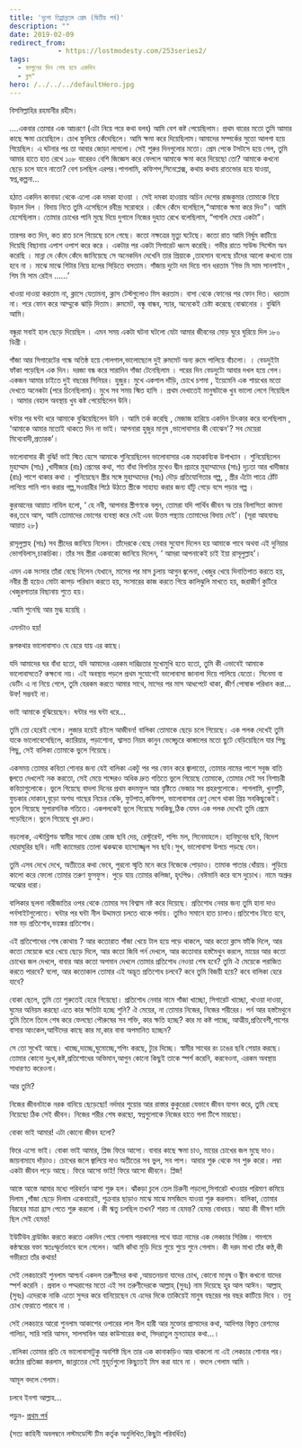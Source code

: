 ```yaml
---
title: 'দুশো তিপ্পান্নতম প্রেম (দ্বিতীয় পর্ব)'
description: ""
date: 2019-02-09
redirect_from: 
            - https://lostmodesty.com/253series2/
tags: 
  - ফাগুনের দিন শেষ হবে একদিন
  - ব্লগ"
hero: /../../../defaultHero.jpg
---
```

বিসমিল্লাহির রহমানীর রহীম।

....একবার তোমার এক আচরণে (এটা নিয়ে পরে কথা বলব) আমি বেশ কষ্ট পেয়েছিলাম। প্রথম বারের মতো তুমি আমার কাছে ক্ষমা চেয়েছিলে। চোখ ফুলিয়ে কেঁদেছিলে। আমি ক্ষমা করে দিয়েছিলাম।আমাদের সম্পর্কের সুতো আলগা হয়ে গিয়েছিল। এ ঘটনার পর তা আবার জোড়া লাগলো। সেই শুরুর দিনগুলোর মতো। প্রেম পেকে টসটসে হয়ে গেল, তুমি আমার হাতে হাত রেখে ১০৮ বারেরও বেশি জিজ্ঞেস করে ফেললে আমাকে ক্ষমা করে দিয়েছো তো? আমাকে কখনো ছেড়ে চলে যাবে নাতো? বেশ চলছিল এরপর।পাগলামি, কফিশপ,সিনেপ্লেক্স, কথায় কথায় রাতভোর হয়ে যাওয়া, স্বপ্ন,কল্পনা...

হঠাত একদিন কানাডা থেকে এলো এক দমকা হাওয়া । সেই দমকা হাওয়ায় অচিন দেশের রাজকুমার তোমাকে নিয়ে উড়াল দিল । বিদায় নিতে তুমি এসেছিলে রবীন্দ্র সরোবরে । কেঁদে কেঁদে বলেছিলে,“আমাকে ক্ষমা করে দিও”। আমি হেসেছিলাম। তোমার চোখের পানি মুছে দিয়ে দুগালে নিজের দুহাত রেখে বলেছিলাম, “পাগলি মেয়ে একটা”।

তারপর কত দিন, কত রাত চলে গিয়েছে চলে গেছে। কতো নক্ষত্রের মৃত্যু ঘটেছে। কতো রাত আমি নির্ঘুম কাটিয়ে দিয়েছি বিছানায় এপাশ ওপাশ করে করে । একটার পর একটা সিগারেট ধ্বংস করেছি। গভীর রাতে সাউন্ড সিস্টেম অন করেছি । মান্না দে কেঁদে কেঁদে জানিয়েছে সে অনেকদিন দেখেনি তার প্রিয়াকে ,তাহসান বলেছে চাঁদের আলো কখনো তার হবে না । মাঝে মাঝে গিটার নিয়ে হলের সিড়িতে বসতাম। গাঁজায় দুটো দম দিয়ে গান ধরতাম ‘গিভ মি সাম সানশাইন , গিম মি সাম রেইন ……’

খাওয়া দাওয়া করতাম না, ক্লাসে যেতামনা, ক্লাস টেস্টগুলোও মিস করতাম। বাসা থেকে ফোনের পর ফোন দিত। ধরতাম না। পরে ফোন করে আম্মুকে ঝাড়ি দিতাম। রুমমেট, বন্ধু বান্ধব, স্যার, অনেকেই চেষ্টা করেছে বোঝানোর । বুঝিনি আমি।

বন্ধুরা সবাই হাল ছেড়ে দিয়েছিল । এমন সময় একটা ঘটনা ঘটলো যেটা আমার জীবনের মোড় ঘুরে ঘুরিয়ে দিল ১৮০ ডিগ্রী ।

গাঁজা আর সিগারেটের গন্ধে অতিষ্ঠ হয়ে গোলগাল,ভালোছেলে দুই রুমমেট অন্য রুমে পালিয়ে বাঁচলো। । বেডদুইটা ফাঁকা পড়েছিল এক দিন। দরজা বন্ধ করে সারাদিন গাঁজা টেনেছিলাম । পরের দিন বেডদুটো আবার দখল হয়ে গেল। একজন আমার চাইতে দুই বছরের সিনিয়র। হুজুর। মুখে একগাল দাঁড়ি, চোখে চশমা , ইয়েমেনি এক শায়খের মতো দেখতে অনেকটা (পরে চিনেছিলাম)। মুখে সব সময় স্মিত হাসি । প্রথম দেখাতেই মানুষটাকে খুব ভালো লেগে গিয়েছিল । আমার বেহাল অবস্থায় খুব কষ্ট পেয়েছিলেন উনি।

ঘন্টার পর ঘন্টা ধরে আমাকে বুঝিয়েছিলেন উনি । আমি তর্ক করেছি , মেজাজ হারিয়ে একদিন চিৎকার করে বলেছিলাম , ‘আমাকে আমার মতোই থাকতে দিন না ভাই। আপনারা হুজুর মানুষ ,ভালোবাসার কী বোঝেন'? সব মেয়েরা মিথ্যেবাদী,প্রতারক’।

ভালোবাসার কী বুঝি! ভাই স্মিত হেসে আমাকে শুনিয়েছিলেন ভালোবাসার এক মহাকাব্যিক উপাখ্যান । শুনিয়েছিলেন মুহাম্মাদ (সাঃ) ,খাদীজার (রাঃ) প্রেমের কথা, শত বাঁধা বিপত্তির মুখেও দ্বীন প্রচারে মুহাম্মাদের (সাঃ) দৃঢ়তা আর খাদীজার (রাঃ) পাশে থাকার কথা । শুনিয়েছেন স্ত্রীর সঙ্গে মুহাম্মাদের (সাঃ) দৌড় প্রতিযোগিতার গল্প, , স্ত্রীর এঁটো পাত্রে ঠোঁট লাগিয়ে পানি পান করার গল্প,সওয়ারীর পিঠে উঠতে স্ত্রীকে সাহায্য করার জন্য হাঁটু গেড়ে বসে পড়ার গল্প ।

কুরআনের আয়াত নাযিল হলো, ‘ হে নবী, আপনার স্ত্রীগণকে বলুন, তোমরা যদি পার্থিব জীবন অ তার বিলাসিতা কামনা কর,তবে আস, আমি তোমাদের ভোগের ব্যবস্থা করে দেই এবং উত্তম পন্থ্যায় তোমাদের বিদায় দেই’। (সূরা আহযাবঃ আয়াত ২৮)

রাসূলুল্লাহ (সাঃ) সব স্ত্রীদের জানিয়ে নিলেন। তাঁদেরকে বেছে নেবার সুযোগ দিলেন হয় আমাকে পাবে অথবা এই দুনিয়ার ভোগবিলাস,চাকচিক্য। তাঁর সব স্ত্রীরা একবাক্যে জানিয়ে দিলেন, ‘ আমরা আপনাকেই চাই ইয়া রাসূলুল্লাহ’।

এমন এক সংসার তাঁরা বেছে নিলেন যেখানে, মাসের পর মাস চুলায় আগুন জ্বলেনা, খেজুর খেয়ে দিনাতিপাত করতে হয়, নবীর স্ত্রী হয়েও মোটা কাপড় পরিধান করতে হয়, সংসারের কাজ করতে গিয়ে কালিঝুলি মাখতে হয়, জরাজীর্ণ কুটিরে খেজুরপাতার বিছানায় শুতে হয়।

.আমি শুনেছি আর মুগ্ধ হয়েছি ।

এমনটাও হয়!

রূপকথার ভালোবাসাও যে হেরে যায় এর কাছে।

যদি আমাদের ঘর বাঁধা হতো, যদি আমাদের এরকম দারিদ্রতার মুখোমুখি হতে হতো, তুমি কী এভাবেই আমাকে ভালোবাসতে? কক্ষনো নয়। এই অবস্থায় পড়লে প্রথম সুযোগেই ভালোবাসা জানালা দিয়ে পালিয়ে যেতো। সিনেমা বা ডেটিং এ না নিয়ে গেলে, তুমি যেরকম করতে আমার সাথে, মাসের পর মাস আধপেটে থাকা, জীর্ণ পোষাক পরিধান করা... উফ! সম্ভবই না।

ভাই আমাকে বুঝিয়েছেন। ঘন্টার পর ঘন্টা ধরে...

তুমি তো হেরেই গেলে। লুজার হয়েই রইলে আজীবন! বালিকা তোমাকে ছেড়ে চলে গিয়েছে। এক পলক দেখেই তুমি যাকে ভালোবেসেছিলে, ক্যারিয়ার, পড়াশোনা, শ্বাসত নিয়ম কানুন ভেঙ্গেচুরে কাঙ্গালের মতো ছুটে বেড়িয়েছিলে যার পিছু পিছু, সেই বালিকা তোমাকে ভুলে গিয়েছে।

একসময় তোমার কবিতা শোনার জন্য যেই বালিকা একটু পর পর ফোন করে জ্বালাতো, তোমার নামের পাশে সবুজ বাতি জ্বলতে দেখলেই নক করতো, সেই মেয়ে শব্দেরও অধিক দ্রুত গতিতে ভুলে গিয়েছে তোমাকে, তোমার সেই সব নিশাচরী কবিতাগুলোকে। ভুলে গিয়েছে বাদলা দিনের প্রথম কদমফুল আর বৃষ্টিতে ভেজার সব প্রহরগুলোকে। পাগলামি, খুনশুটি, ফুচকার দোকান,বুড়ো অশত্থ গাছের নিচের বেঞ্চি, ফুটপাত,কফিশপ, ভালোবাসার রেণু লেগে থাকা প্রিয় সবকিছুকেই। ভুলে গিয়েছে সুপারসনিক গতিতে। একপলকেই ভুলে গিয়েছে সবকিছু,ঠিক যেমন এক পলক দেখেই তুমি প্রেমে পড়েছিলে। ভুলে গিয়েছে খুব দ্রুত।

বড়লোক, এস্টাব্লিশড স্বামীর সাথে রোজ রোজ ছবি দেয়, রেস্টুরেন্ট, শপিং মল, সিনেমাহলে। হানিমুনের ছবি, বিদেশ ঘোরাঘুরির ছবি। দামী ক্যামেরায় তোলা ঝকঝকে হাস্যোজ্জ্বল সব ছবি।সুখ, ভালোবাসা উপচে পড়ছে যেন।

তুমি এসব দেখে দেখে, অতীতের কথা ভেবে, পুরনো স্মৃতি মনে করে নিজেকে পোড়াও। তামাক পাতার ধোঁয়ায়। পুড়িয়ে কালো করে ফেলো তোমার তরুণ ফুসফুস। পুড়ে যায় তোমার কলিজা, হৃৎপিণ্ড। বেঈমানি করে বসে দুচোখ। নামে অশ্রুর অঝোর ধারা।

বালিকার ছলনা নারীজাতির ওপর থেকে তোমার সব বিশ্বাস নষ্ট করে দিয়েছে। প্রতিশোধ নেবার জন্য তুমি হানা দাও পর্নসাইটগুলোতে। ঘন্টার পর ঘন্টা নীল উদ্দামতা চলতে থাকে পর্দায়। তুমিও সমানে হাত চালাও।প্রতিশোধ নিতে হবে, মস্ত বড় প্রতিশোধ,ভয়ঙ্কর প্রতিশোধ।

এই প্রতিশোধের শেষ কোথায় ? আর কতোরাত গাঁজা খেয়ে টাল হয়ে পড়ে থাকলে, আর কতো ক্লাস ফাঁকি দিলে, আর কতো মেয়েকে ধরে খেয়ে ছেড়ে দিলে, আর কতো জিবি পর্ন দেখলে, আর কতোবার হস্তমৈথুন করলে, মায়ের আর কতো চোখের জল দেখলে, বাবার আর কতো অপমান দেখলে তোমার প্রতিশোধ নেওয়া শেষ হবে? তুমি ঐ মেয়েকে পরাজিত করতে পারবে? বলো, আর কতোকাল তোমার এই অদ্ভূত প্রতিশোধ চলবে? কবে তুমি বিজয়ী হয়ে? কবে বালিকা হেরে যাবে?

বোকা ছেলে, তুমি তো শুরুতেই হেরে গিয়েছো। প্রতিশোধ নেবার নামে গাঁজা খাচ্ছো, সিগারেট খাচ্ছো, খাওয়া দাওয়া, ঘুমের অনিয়ম করছো এতে কার ক্ষতিটা হচ্ছে শুনি? ঐ মেয়ের, না তোমার নিজের, নিজের শরীরের। পর্ন আর হস্তমৈথুনে তুমি তিলে তিলে শেষ করে ফেলছো পৌরুষের সব শক্তি, কার ক্ষতি হচ্ছে? কার মা কষ্ট পাচ্ছে, আত্মীয়,প্রতিবেশী,পাশের বাসার আংকেল,আন্টিদের কাছে কার মা,কার বাবা অপমানিত হচ্ছেন?

সে তো সুখেই আছে। খাচ্ছে,দাচ্ছে,ঘুমোচ্ছে,শপিং করছে, ট্যুর দিচ্ছে। স্বামীর সাথের রং ঢঙের ছবি শেয়ার করছে। তোমার কোনো দুঃখ,কষ্ট,প্রতিশোধের অভিমান,আগুন কোনো কিছুই তাকে স্পর্শ করেনি, করবেওনা, এরকম অবস্থায় সাধারণত করেওনা।

আর তুমি?

নিজের জীবনটাকে নরক বানিয়ে ছেড়েছো! নর্দমার শুয়োর আর রাস্তার কুকুরেরা যেভাবে জীবন যাপন করে, তুমি বেছে নিয়েছো ঠিক সেই জীবন। নিজের শরীর শেষ করছো, স্বপ্নগুলোকে নিজের হাতে গলা টিপে মারছো।

বোকা ভাই আমার! এটা কোনো জীবন হলো?

ফিরে এসো ভাই। বোকা ভাই আমার, প্লিজ ফিরে আসো। বাবার কাছে ক্ষমা চাও, মায়ের চোখের জল মুছে দাও। জায়নামাযে দাঁড়াও। চোখের জলে জ্বালিয়ে দাও অতীতের সব ভুল, সব পাপ। আবার শুরু থেকে সব শুরু করো। লম্বা একটা জীবন পড়ে আছে। ফিরে আসো ভাই! ফিরে আসো জীবনে। প্লিজ!

আস্তে আস্তে আমার মধ্যে পরিবর্তন আসা শুরু হল। ঝাঁকড়া চুলে তেল চিরুনী পড়লো,সিগারেট খাওয়ার পরিমাণ কমিয়ে দিলাম ,গাঁজা ছেড়ে দিলাম একেবারেই, শুক্রবার ছাড়াও মাঝে মাঝে মসজিদে যাওয়া শুরু করলাম। বালিকা, তোমার বিরহের মাত্রা হ্রাস পেতে শুরু করলো ।কী ঋতু চলছিল তখন? শরত না হেমন্ত? হেমন্ত বোধহয়। আহা কী ভীষণ দামি ছিল সেই হেমন্ত!

ইউটিউব ব্রাউজিং করতে করতে একদিন পেয়ে গেলাম পরকালের পথে যাত্রা নামের এক লেকচার সিরিজ। গমগমে কন্ঠস্বরের বক্তা স্বতঃস্ফূর্তভাবে বলে গেলেন। আমি কাঁথা মুড়ি দিয়ে শুয়ে শুয়ে শুনে গেলাম। কী দরদ মাখা তাঁর কণ্ঠ,কী গভীরতা তাঁর কথায়!

সেই লেকচারেই শুনলাম আশ্চর্য একদল তরুণীদের কথা ,আয়তনয়না যাদের চোখ, কোনো মানুষ ও জ্বীন কখনো যাদের স্পর্শ করেনি । প্রবাল ও পদ্মরাগের মতো এই সব তরুণীদেরকে আল্লাহ্‌ (সুবঃ) নাম দিয়েছে হূর আল আঈন। আল্লাহ্‌ (সুবঃ) এদেরকে নাকি এতো সুন্দর করে বানিয়েছেন যে এদের দিকে তাকিয়েই মানুষ বছরের পর বছর কাটিয়ে দিবে । তবু চোখ ফেরাতে পারবে না ।

সেই লেকচারে আরো শুনলাম আকাশের ওপারের লাল নীল হারী আর মুক্তোর প্রাসাদের কথা, আদিগন্ত বিস্তৃত রেশমের গালিচা, সারি সারি আসন, সালসাবিল আর কাউসারের কথা, সিদরাতুল মুনতাহার কথা...।

.বালিকা তোমার প্রতি যে ভালোবাসাটুকু অবশিষ্ট ছিল তার এক কানাকড়িও আর থাকলো না এই লেকচার শোনার পর। কঠোর প্রতিজ্ঞা করলাম, জান্নাতের সেই মুহূর্তগুলো কিছুতেই মিস করা যাবে না । বদলে গেলাম আমি ।

আমূল বদলে গেলাম।

চলবে ইনশা আল্লাহ...

পড়ুন- [প্রথম পর্ব](https://lostmodesty.com/2019/02/দুশো-তিপ্পান্নতম-প্রেম/)

(সত্য কাহিনী অবলম্বনে লস্টমডেস্টি টিম কর্তৃক অনুলিখিত,কিছুটা পরিবর্ধিত)
